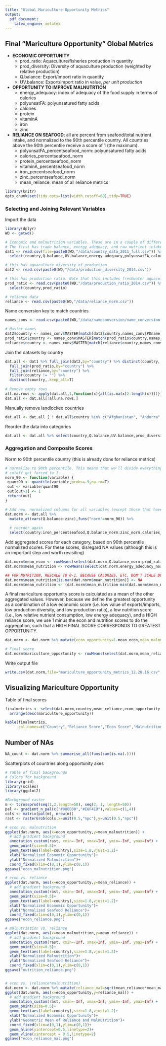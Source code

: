 ```yaml
---
title: "Global Mariculture Opportunity Metrics"
output: 
  pdf_document: 
    latex_engine: xelatex
---
```


## Final "Mariculture Opportunity" Global Metrics

* __ECONOMIC OPPORTUNITY__
    + prod_ratio: Aquaculture/fisheries production in quantity
    + prod_diversity: Diversity of aquaculture production (weighted by relative production)
    + Q.balance: Export/import ratio in quantity
    + UV.balance: Export/import ratio in value, *per unit production*

  
* __OPPORTUNITY TO IMPROVE MALNUTRTION__
    + energy_adequacy: index of adequacy of the food supply in terms of calories
    + polyunsatFA: polyunsatured fatty acids
    + calories
    + protein
    + vitaminA
    + iron
    + zinc
  
* __RELIANCE ON SEAFOOD__: all are percent from seafood/total nutrient intake, and normalized to the 90th percentile country. All countries above the 90th percentile receive a score of 1 (the maximum).
    + polyunsatFA_percentseafood_norm: polyunsatured fatty acids
    + calories_percentseafood_norm
    + protein_percentseafood_norm
    + vitaminA_percentseafood_norm
    + iron_percentseafood_norm
    + zinc_percentseafood_norm
    + mean_reliance: mean of all reliance metrics

```r
library(knitr)
opts_chunk$set(tidy.opts=list(width.cutoff=60),tidy=TRUE)
```

### Selecting and Joining Relevant Variables

Import the data

```r
library(dplyr)
WD <- getwd()

# Economic and malnutrition variables. These are in a couple of different tables.
# The first has trade balance, energy adequacy, and raw nutrient intakes
dat1 <- read.csv(file=paste0(WD,"/data/country_data_2011_full.csv")) %>% 
  select(country,Q.balance,UV.balance,energy_adequacy,polyunsatFA,calories,protein,vitaminA,iron,zinc)

# this has aquaculture diversity of production
dat2 <- read.csv(paste0(WD,"/data/production_diversity_2014.csv"))

# this has production ratio. Note that this includes freshwater aquaculture production, while the diversity metric above does not
prod_ratio <- read.csv(paste0(WD,"/data/production_ratio_2014.csv")) %>%
  select(country,prod_ratio)

# reliance data
reliance <- read.csv(paste0(WD,"/data/reliance_norm.csv"))
```

Name conversion key to match countries

```r
names_conv <- read.csv(paste0(WD,"/data/nameconversion/name_conversion.csv"),stringsAsFactors = F)

# Master names
dat2$country <- names_conv$MASTER[match(dat2$country,names_conv$PDname)]
prod_ratio$country <- names_conv$MASTER[match(prod_ratio$country,names_conv$PDname)]
reliance$country <- names_conv$MASTER[match(reliance$country,names_conv$nutri)]
```

Join the datasets by country

```r
dat.all <- dat1 %>% full_join(dat2,by="country") %>% distinct(country,.keep_all=T) %>%
  full_join(prod_ratio,by="country") %>%
  full_join(reliance,by="country") %>%
  filter(country != "") %>%
  distinct(country,.keep_all=T)
  
# Remove empty rows
all.na.rows <- apply(dat.all,1,function(x){all(is.na(x[2:length(x)]))})
dat.all <- dat.all[!all.na.rows,]
```

Manually remove landlocked countries

```r
dat.all <- dat.all [ ! dat.all$country %in% c("Afghanistan", "Andorra","Armenia","Austria","Azerbaijan","Belarus","Bhutan","Bolivia","Botswana","Burkina Faso", "Burundi", "Central African Republic","Chad","Czech Republic","Czechoslovakia","Ethiopia","Ethiopia PDR","Hungary","Kazakhstan","Kosovo","Kyrgyzstan","Laos","Lesotho","Liechtenstein","Luxembourg","Macedonia","Malawi","Mali","Moldova","Mongolia","Nepal","Niger","Paraguay","Rwanda","San Marino","Serbia","Serbia and Montenegro","Slovakia","South Ossetia","South Sudan","Swaziland","Switzerland","Tajikistan","Turkmenistan","Uganda","Uzbekistan","Vatican City","Zambia","Zimbabwe","Southern Africa","Southern Asia","Eastern Asia"),]
```

Reorder the data into categories

```r
dat.all <- dat.all %>% select(country,Q.balance,UV.balance,prod_diversity,prod_ratio,energy_adequacy,polyunsatFA:zinc,calories_percentseafood:mean_reliance)
```

### Aggregation and Composite Scores

Norm to 90th percentile country (this is already done for reliance metrics)

```r
# normalize to 90th percentile. This means that we'll divide everything by the 90th percentile country in the data. All countries above this
# cutoff get forced to 1.
norm_90 <- function(variable) {
 quant90 <- quantile(variable,probs=.9,na.rm=T)
 out <- variable/quant90
 out[out>1] <- 1
 return(out)
}

# Add new, normalized columns for all variables (except those that have already been normalized)
dat.norm <- dat.all %>%
  mutate_at(vars(Q.balance:zinc),funs("norm"=norm_90)) %>%
  
  # reorder again
  select(country:iron_percentseafood,Q.balance_norm:zinc_norm,calories_percentseafood_norm:iron_percentseafood_norm,mean_reliance)
```


Add aggregated scores for each category, based on 90th percentile normalized scores. For these scores, disregard NA values (although this is an important step and worth revisiting)

```r
dat.norm$mean_econ <- rowMeans(select(dat.norm,Q.balance_norm:prod_ratio_norm),na.rm=T)
dat.norm$mean_nutrition <- rowMeans(select(dat.norm,energy_adequacy_norm:zinc_norm),na.rm=T)

## FOR NUTRITION, RESCALE TO 0-1. BECAUSE CALORIES, ETC. DON'T SCALE DOWN TO ZERO
dat.norm$mean_nutrition[is.nan(dat.norm$mean_nutrition)] <- NA
dat.norm$mean_nutrition <- (dat.norm$mean_nutrition-min(dat.norm$mean_nutrition,na.rm=T))/(max(dat.norm$mean_nutrition,na.rm=T)-min(dat.norm$mean_nutrition,na.rm=T))
```

A final mariculture opportunity score is calculated as a mean of the other aggregated values. However, because we define the greatest opportunity as a combination of a low economic score (i.e. low value of exports/imports, low production diversity, and low production ratio), a low nutrition score (i.e., low relative nutrient consumption, low energy adequacy), and a HIGH reliance score, we use 1 minus the econ and nutrition scores to do the aggregation, such that a HIGH FINAL SCORE CORRESPONDS TO GREATEST OPPORTUNITY.

```r
dat.norm <- dat.norm %>% mutate(econ_opportunity=1-mean_econ,mean_malnutrition=1-mean_nutrition)

# Final score
dat.norm$mariculture_opportunity <- rowMeans(select(dat.norm,mean_reliance,econ_opportunity,mean_malnutrition))
```

Write output file

```r
write.csv(dat.norm,file="mariculture_opportunity_metrics_12.20.16.csv",row.names = F)
```

## Visualizing Mariculture Opportunity

Table of final scores

```r
finalmetrics <- select(dat.norm,country,mean_reliance,econ_opportunity:mariculture_opportunity) %>%
  arrange(desc(mariculture_opportunity))

kable(finalmetrics,
      col.names=c("Country","Reliance Score","Econ Score","Malnutrition Score","Total Score"))
```

## Number of NAs
```r
NA_count <- dat.norm %>% summarise_all(funs(sum(is.na(.))))
```

Scatterplots of countries along opportunity axes

```r
# Table of final backgrounds
# Colors for background
library(grid)
library(scales)
library(ggplot2)

#Background raster
m <- tcrossprod(seq(1,2,length=50), seq(2, 1, length=50))
pal <- gradient_n_pal(c("#086D30","#E6F4E9"),values=c(1,4))
cols <- matrix(pal(m), nrow(m))
rast <- rasterGrob(cols,x=unit(0.5,"npc"),y=unit(0.5,"npc"))

# econ vs. malnutrition
ggplot(dat.norm, aes(x=econ_opportunity,y=mean_malnutrition)) + 
  # add gradient background 
  annotation_custom(rast, xmin=-Inf, xmax=Inf, ymin=-Inf, ymax=Inf) + 
  geom_point(size=0.5)+
  geom_text(aes(label=country),size=1.8,vjust=1.2)+
  xlab("Normalized Economic Opportunity")+
  ylab("Normalized Malnutrition")+
  coord_fixed(xlim=c(0,1),ylim=c(0,1))
ggsave("econ_malnutrition.png")

# econ vs. reliance
ggplot(dat.norm, aes(x=econ_opportunity,y=mean_reliance)) + 
  # add gradient background 
  annotation_custom(rast, xmin=-Inf, xmax=Inf, ymin=-Inf, ymax=Inf) + 
  geom_point(size=0.5)+
  geom_text(aes(label=country),size=1.8,vjust=1.2)+
  xlab("Normalized Economic Opportunity")+
  ylab("Normalized Seafood Reliance")+
  coord_fixed(xlim=c(0,1),ylim=c(0,1))
ggsave("econ_reliance.png")

# malnutriation vs. reliance
ggplot(dat.norm, aes(x=mean_malnutrition,y=mean_reliance)) + 
  # add gradient background 
  annotation_custom(rast, xmin=-Inf, xmax=Inf, ymin=-Inf, ymax=Inf) + 
  geom_point(size=0.5)+
  geom_text(aes(label=country),size=1.8,vjust=1.2)+
  xlab("Normalized Malnutrition")+
  ylab("Normalized Seafood Reliance")+
  coord_fixed(xlim=c(0,1),ylim=c(0,1))
ggsave("nutrition_reliance.png")


# econ vs. (reliance*malnutrition)
dat.norm <- dat.norm %>% mutate(reliance_mal=sqrt(mean_reliance*mean_malnutrition))
ggplot(dat.norm, aes(x=econ_opportunity,y=reliance_mal)) + 
  # add gradient background 
  annotation_custom(rast, xmin=-Inf, xmax=Inf, ymin=-Inf, ymax=Inf) + 
  geom_point(size=0.5)+
  geom_text(aes(label=country),size=1.8,vjust=1.2)+
  xlab("Normalized Economic Opportunity")+
  ylab("Geometric Mean of Reliance and Malnutrition")+
  coord_fixed(xlim=c(0,1),ylim=c(0,1))+
  geom_hline(yintercept=0.5,linetype=2)+
  geom_vline(xintercept = 0.5,linetype=2)
ggsave("econ_reliance_mal.png")
```